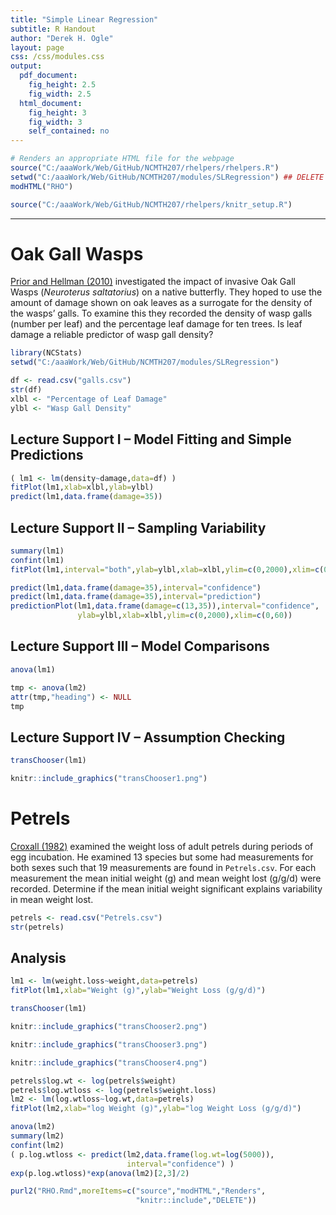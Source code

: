 ```yaml
---
title: "Simple Linear Regression"
subtitle: R Handout
author: "Derek H. Ogle"
layout: page
css: /css/modules.css
output:
  pdf_document:
    fig_height: 2.5
    fig_width: 2.5
  html_document:
    fig_height: 3
    fig_width: 3
    self_contained: no
---
```


```r
# Renders an appropriate HTML file for the webpage
source("C:/aaaWork/Web/GitHub/NCMTH207/rhelpers/rhelpers.R")
setwd("C:/aaaWork/Web/GitHub/NCMTH207/modules/SLRegression") ## DELETE
modHTML("RHO")
```
```r
source("C:/aaaWork/Web/GitHub/NCMTH207/rhelpers/knitr_setup.R")
```

\vspace{-12pt}

----

\vspace{-12pt}

# Oak Gall Wasps

\vspace{-6pt}

[Prior and Hellman (2010)](http://www.esapubs.org/archive/ecol/E091/232/appendix-C.htm) investigated the impact of invasive Oak Gall Wasps (*Neuroterus saltatorius*) on a native butterfly. They hoped to use the amount of damage shown on oak leaves as a surrogate for the density of the wasps' galls. To examine this they recorded the density of wasp galls (number per leaf) and the percentage leaf damage for ten trees. Is leaf damage a reliable predictor of wasp gall density?
```r
library(NCStats)
setwd("C:/aaaWork/Web/GitHub/NCMTH207/modules/SLRegression")
```

\vspace{-4pt}

```r
df <- read.csv("galls.csv")
str(df)
xlbl <- "Percentage of Leaf Damage"
ylbl <- "Wasp Gall Density"
```

## Lecture Support I -- Model Fitting and Simple Predictions

```r
( lm1 <- lm(density~damage,data=df) )
fitPlot(lm1,xlab=xlbl,ylab=ylbl)
predict(lm1,data.frame(damage=35))
```

## Lecture Support II -- Sampling Variability
```r
summary(lm1)
confint(lm1)
fitPlot(lm1,interval="both",ylab=ylbl,xlab=xlbl,ylim=c(0,2000),xlim=c(0,60))
```

```r
predict(lm1,data.frame(damage=35),interval="confidence")
predict(lm1,data.frame(damage=35),interval="prediction")
predictionPlot(lm1,data.frame(damage=c(13,35)),interval="confidence",
               ylab=ylbl,xlab=xlbl,ylim=c(0,2000),xlim=c(0,60))
```

## Lecture Support III -- Model Comparisons

```r
anova(lm1)
```
```r
tmp <- anova(lm2)
attr(tmp,"heading") <- NULL
tmp
```


## Lecture Support IV -- Assumption Checking

```r
transChooser(lm1)
```
```r
knitr::include_graphics("transChooser1.png")
```

\newpage

# Petrels

\vspace{-3pt}

[Croxall (1982)](http://www.jstor.org/stable/4318?seq=1#page_scan_tab_contents) examined the weight loss of adult petrels during periods of egg incubation.  He examined 13 species but some had measurements for both sexes such that 19 measurements are found in `Petrels.csv`.  For each measurement the mean initial weight (g) and mean weight lost (g/g/d) were recorded.  Determine if the mean initial weight significant explains variability in mean weight lost.

```r
petrels <- read.csv("Petrels.csv")
str(petrels)
```


## Analysis

\vspace{-3pt}

```r
lm1 <- lm(weight.loss~weight,data=petrels)
fitPlot(lm1,xlab="Weight (g)",ylab="Weight Loss (g/g/d)")
```
```r
transChooser(lm1)
```

\vspace{-8pt}

```r
knitr::include_graphics("transChooser2.png")
```

```r
knitr::include_graphics("transChooser3.png")
```

```r
knitr::include_graphics("transChooser4.png")
```

```r
petrels$log.wt <- log(petrels$weight)
petrels$log.wtloss <- log(petrels$weight.loss)
lm2 <- lm(log.wtloss~log.wt,data=petrels)
fitPlot(lm2,xlab="log Weight (g)",ylab="log Weight Loss (g/g/d)")
```

```r
anova(lm2)
summary(lm2)
confint(lm2)
( p.log.wtloss <- predict(lm2,data.frame(log.wt=log(5000)),
                          interval="confidence") )
exp(p.log.wtloss)*exp(anova(lm2)[2,3]/2)
```

```r
purl2("RHO.Rmd",moreItems=c("source","modHTML","Renders",
                            "knitr::include","DELETE"))
```
